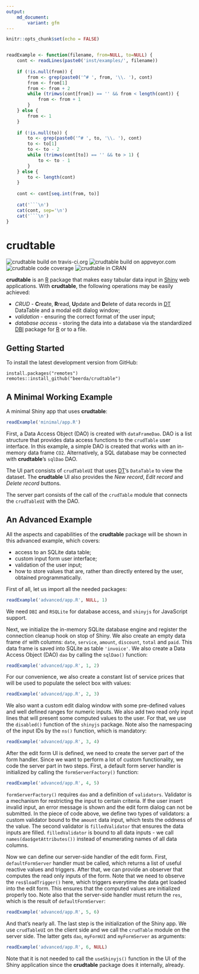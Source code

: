 ```yaml
---
output:
    md_document:
        variant: gfm
---
```


```r
knitr::opts_chunk$set(echo = FALSE)


readExample <- function(filename, from=NULL, to=NULL) {
    cont <- readLines(paste0('inst/examples/', filename))
    
    if (!is.null(from)) {
        from <- grep(paste0('^# ', from, '\\. '), cont)
        from <- from[1]
        from <- from + 2
        while (trimws(cont[from]) == '' && from < length(cont)) {
            from <- from + 1
        }
    } else {
        from <- 1
    }
    
    if (!is.null(to)) {
        to <- grep(paste0('^# ', to, '\\. '), cont)
        to <- to[1]
        to <- to - 2
        while (trimws(cont[to]) == '' && to > 1) {
            to <- to - 1
        }
    } else {
        to <- length(cont)
    }
    
    cont <- cont[seq.int(from, to)]
    
    cat('```\n')
    cat(cont, sep='\n')
    cat('```\n')
}
```


# crudtable

![crudtable build on travis-ci.org](https://travis-ci.org/beerda/crudtable.svg?branch=master)
![crudtable build on appveyor.com](https://ci.appveyor.com/api/projects/status/github/beerda/crudtable?branch=master&amp;svg=true)
![crudtable code coverage](https://codecov.io/gh/beerda/crudtable/branch/master/graph/badge.svg)
![crudtable in CRAN](http://www.r-pkg.org/badges/version/crudtable)

**crudtable** is an [R](https://www.r-project.org/) package that makes easy tabular data input in
[Shiny](https://shiny.rstudio.com/) web applications. With **crudtable**, the following operations
may be easily achieved:

* *CRUD* - **C**reate, **R**read, **U**pdate and **D**elete of data records in
  [DT](https://cran.r-project.org/web/packages/DT/index.html) DataTable and a modal edit dialog
  window;
* *validation* - ensuring the correct format of the user input;
* *database access* - storing the data into a database via the standardized [DBI](https://www.r-dbi.org/) package
  for [R](https://www.r-project.org/) or to a file.
  
  

## Getting Started

To install the latest development version from GitHub:

```
install.packages("remotes")
remotes::install_github("beerda/crudtable")
```


## A Minimal Working Example

A minimal Shiny app that uses **crudtable**:

```r
readExample('minimal/app.R')
```

First, a Data Access Object (DAO) is created with `dataFrameDao`.
DAO is a list structure that provides data access functions to the `crudTable` user interface.
In this example, a simple DAO is created that works with an in-memory data frame `CO2`. 
Alternatively, a SQL database may be connected with **crudtable**'s `sqlDao` DAO.

The UI part consists of `crudTableUI` that uses
[DT](https://cran.r-project.org/web/packages/DT/index.html)'s `DataTable` to view the dataset.
The **crudtable** UI also provides the *New record*, *Edit record* and *Delete record* buttons.

The server part consists of the call of the `crudTable` module that connects the `crudTableUI`
with the DAO.



## An Advanced Example

All the aspects and capabilities of the **crudtable** package will be shown in this advanced
example, which covers:

* access to an SQLite data table;
* custom input form user interface;
* validation of the user input;
* how to store values that are, rather than directly entered by the user, obtained programmatically.

First of all, let us import all the needed packages:

```r
readExample('advanced/app.R', NULL, 1)
```

We need `DBI` and `RSQLite` for database access, and `shinyjs` for JavaScript support. 

Next, we initialize the in-memory SQLite database engine and register the connection cleanup hook on
stop of Shiny. We also create an empty data frame `df` with columns: `date`, `service`,
`amount`, `discount`, `total` and `paid`. This data frame is saved into SQLite as table `'invoice'`.
We also create a Data Access Object (DAO) `dao` by calling the `sqlDao()` function:

```r
readExample('advanced/app.R', 1, 2)
```

For our convenience, we also create a constant list of service prices that will be used to populate
the select box with values:

```r
readExample('advanced/app.R', 2, 3)
```

We also want a custom edit dialog window with some pre-defined values and well defined ranges for
numeric inputs. We also add two read only input lines that will present some computed values to
the user. For that, we use the `disabled()` function of the `shinyjs` package. Note also the
namespacing of the input IDs by the `ns()` function, which is mandatory:

```r
readExample('advanced/app.R', 3, 4)
```

After the edit form UI is defined, we need to create the server part of the form handler. Since
we want to perform a lot of custom functionality, we code the server part in two steps. First, a
default form server handler is initialized by calling the `formServerFactory()` function:

```r
readExample('advanced/app.R', 4, 5)
```

`formServerFactory()` requires `dao` and a definition of `validators`. Validator is a mechanism
for restricting the input to certain criteria. If the user insert invalid input, an error message
is shown and the edit form dialog can not be submitted. In the piece of code above, we define two
types of validators: a custom validator bound to the `amount` data input, which tests the oddness
of the value. The second validator is `filledValidator` that ensures the data inputs are filled.
`filledValidator` is bound to all data inputs - we call `names(dao$getAttributes())` instead of
enumerating names of all data columns.

Now we can define our server-side handler of the edit form. First, `defaultFormServer` handler
must be called, which returns a list of useful reactive values and triggers. After that, we can
provide an observer that computes the read only inputs of the form. Note that we need to observe
the `res$loadTrigger()` here, which triggers everytime the data get loaded into the edit form.
This ensures that the computed values are initialized properly too. Note also that the server-side
handler must return the `res`, which is the result of `defaultFormServer`:

```r
readExample('advanced/app.R', 5, 6)
```

And that's nearly all. The last step is the initialization of the Shiny app. We use `crudTableUI`
on the client side and we call the `crudTable` module on the server side. The latter gets `dao`,
`myFormUI` and `myFormServer` as arguments:

```r
readExample('advanced/app.R', 6, NULL)
```

Note that it is not needed to call the `useShinyjs()` function in the UI of the Shiny application
since the **crudtable** package does it internally, already.
